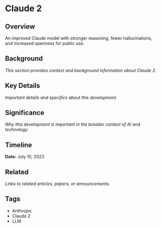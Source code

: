 # Claude 2

## Overview

An improved Claude model with stronger reasoning, fewer hallucinations, and increased openness for public use.

## Background

*This section provides context and background information about Claude 2.*

## Key Details

*Important details and specifics about this development.*

## Significance

*Why this development is important in the broader context of AI and technology.*

## Timeline

**Date:** July 10, 2023

## Related

*Links to related articles, papers, or announcements.*

## Tags

- Anthropic
- Claude 2
- LLM
